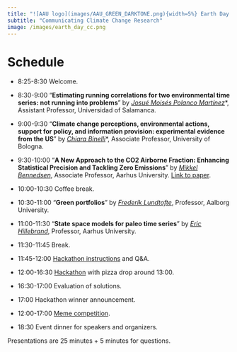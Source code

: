 ```yaml
---
title: "![AAU logo](images/AAU_GREEN_DARKTONE.png){width=5%} Earth Day 2024"
subtitle: "Communicating Climate Change Research"
image: /images/earth_day_cc.png
---
```


# Schedule

- 8:25-8:30 Welcome.

- 8:30-9:00 "**Estimating running correlations for two environmental time series: not running into problems**" by [*Josué Moisés Polanco Martínez*](https://www.researchgate.net/profile/Josue-Polanco-Martinez)*, Assistant Professor, Universidad of Salamanca.

- 9:00-9:30 "**Climate change perceptions, environmental actions, support for policy, 
and information provision: experimental evidence from the US**" by [*Chiara Binelli*](https://sites.google.com/view/chiara-binelli/home)*, Associate Professor, University of Bologna.

- 9:30-10:00 "**A New Approach to the CO2 Airborne Fraction: Enhancing Statistical Precision and Tackling Zero Emissions**" by [*Mikkel Bennedsen*](https://sites.google.com/site/mbennedsen/), Associate Professor, Aarhus University. [Link to paper](https://arxiv.org/abs/2311.01053).

- 10:00-10:30 Coffee break.

- 10:30-11:00 "**Green portfolios**" by [*Frederik Lundtofte*](https://sites.google.com/site/frederiklundtofte/), Professor, Aalborg University.

- 11:00-11:30 “**State space models for paleo time series**" by [*Eric Hillebrand*](https://sites.google.com/site/erichillebrand/), Professor, Aarhus University.

- 11:30-11:45 Break.

- 11:45-12:00 [Hackathon instructions](earthday2024_hackathon.qmd#hackathon) and Q&A.

- 12:00-16:30 [Hackathon](earthday2024_hackathon.qmd#hackathon) with pizza drop around 13:00. 

- 16:30-17:00 Evaluation of solutions.

- 17:00 Hackathon winner announcement.

- 12:00-17:00 [Meme competition](earthday2024_hackathon.qmd#meme-competition).

- 18:30 Event dinner for speakers and organizers.

Presentations are 25 minutes + 5 minutes for questions.

